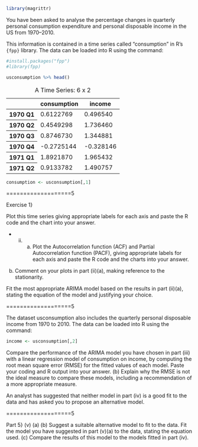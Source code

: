 

```r
library(magrittr)
```


You have been asked to analyse the percentage changes in quarterly personal
consumption expenditure and personal disposable income in the US from 1970–2010.

This information is contained in a time series called “consumption” in R’s `{fpp}` library.
The data can be loaded into R using the command:




```r
#install.packages("fpp")
#library(fpp)
```


```r
usconsumption %>% head()
```


<table>
<caption>A Time Series: 6 x 2</caption>
<thead>
	<tr><th></th><th>consumption</th><th>income</th></tr>
</thead>
<tbody>
	<tr><th>1970 Q1</th><td> 0.6122769</td><td> 0.496540</td></tr>
	<tr><th>1970 Q2</th><td> 0.4549298</td><td> 1.736460</td></tr>
	<tr><th>1970 Q3</th><td> 0.8746730</td><td> 1.344881</td></tr>
	<tr><th>1970 Q4</th><td>-0.2725144</td><td>-0.328146</td></tr>
	<tr><th>1971 Q1</th><td> 1.8921870</td><td> 1.965432</td></tr>
	<tr><th>1971 Q2</th><td> 0.9133782</td><td> 1.490757</td></tr>
</tbody>
</table>




```r
consumption <- usconsumption[,1]
```

===================5

Exercise 1}

Plot this time series giving appropriate labels for each axis and paste the R
code and the chart into your answer.





* (ii) (a) Plot the Autocorrelation function (ACF) and Partial Autocorrelation function (PACF), giving appropriate labels for each axis and paste the
R code and the charts into your answer.

(b) Comment on your plots in part (ii)(a), making reference to the stationarity.



Fit the most appropriate ARIMA model based on the results in part (ii)(a),
stating the equation of the model and justifying your choice.



===================5

The dataset usconsumption also includes the quarterly personal disposable income from 1970 to 2010. 
The data can be loaded into R using the command:



```r
income <- usconsumption[,2]
```


Compare the performance of the ARIMA model you have chosen in part (iii) with a linear regression model of consumption on income, by computing the root mean square error (RMSE) for the fitted values of
each model. Paste your coding and R output into your answer.
(b)
Explain why the RMSE is not the ideal measure to compare these models, including a recommendation of a more appropriate measure.


An analyst has suggested that neither model in part (iv) is a good fit to the data and has asked you to propose an alternative model.

===================5

Part 5}
(v)
(a)
(b)
Suggest a suitable alternative model to fit to the data. Fit the model you have suggested in part (v)(a) to the data, stating the
equation used.
(c)
Compare the results of this model to the models fitted in part (iv).


